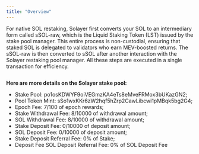 ```yaml
---
title: "Overview"
---
```


For native SOL restaking, Solayer first converts your SOL to an intermediary form called sSOL-raw, which is the Liquid Staking Token (LST) issued by the stake pool manager. This entire process is non-custodial, ensuring that staked SOL is delegated to validators who earn MEV-boosted returns. The sSOL-raw is then converted to sSOL after another interaction with the Solayer restaking pool manager. All these steps are executed in a single transaction for efficiency.

<Frame><img src="https://2113331469-files.gitbook.io/~/files/v0/b/gitbook-x-prod.appspot.com/o/spaces%2FzYM0pEemeu6F3UKGPAZE%2Fuploads%2FoQGghGD3fQfLJgGF4Wvx%2Fimage.png?alt=media&token=a5bc0774-61b9-4333-9664-80f2c88e62bd" alt="" /></Frame>

**Here are more details on the Solayer stake pool:**

* Stake Pool: po1osKDWYF9oiVEGmzKA4eTs8eMveFRMox3bUKazGN2;
* Pool Token Mint: sSo1wxKKr6zW2hqf5hZrp2CawLibcwi1pMBqk5bg2G4;
* Epoch Fee: 7/100 of epoch rewards;
* Stake Withdrawal Fee: 8/10000 of withdrawal amount;
* SOL Withdrawal Fee: 8/10000 of withdrawal amount;
* Stake Deposit Fee: 0/10000 of deposit amount;
* SOL Deposit Fee: 0/10000 of deposit amount;
* Stake Deposit Referral Fee: 0% of Stake;
* Deposit Fee SOL Deposit Referral Fee: 0% of SOL Deposit Fee
